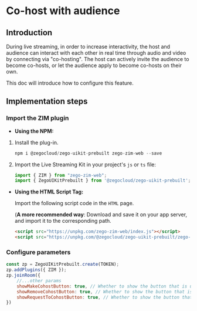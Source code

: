 # Co-host with audience


## Introduction

During live streaming, in order to increase interactivity, the host and audience can interact with each other in real time through audio and video by connecting via "co-hosting". The host can actively invite the audience to become co-hosts, or let the audience apply to become co-hosts on their own. 

This doc will introduce how to configure this feature.

## Implementation steps

### Import the ZIM plugin

- **Using the NPM:**

1. Install the plug-in.
    ```js
    npm i @zegocloud/zego-uikit-prebuilt zego-zim-web --save 
    ```

2. Import the Live Streaming Kit in your project's `js` or `ts` file:

    ```js
    import { ZIM } from "zego-zim-web";
    import { ZegoUIKitPrebuilt } from '@zegocloud/zego-uikit-prebuilt';
    ```

- **Using the HTML Script Tag:**

    Import the following script code in the `HTML` page.

    (**A more recommended way**: Download and save it on your app server, and import it to the corresponding path.
    ```html
    <script src="https://unpkg.com/zego-zim-web/index.js"></script>
    <script src="https://unpkg.com/@zegocloud/zego-uikit-prebuilt/zego-uikit-prebuilt.js"></script>
    ```


### Configure parameters

```js
const zp = ZegoUIKitPrebuilt.create(TOKEN);
zp.addPlugins({ ZIM });
zp.joinRoom({
    //...other params
    showMakeCohostButton: true, // Whether to show the button that is used to invite the audience to co-host on the host end. 
    showRemoveCohostButton: true, // Whether to show the button that is used to remove the audience on the host end.
    showRequestToCohostButton: true, // Whether to show the button that is used to request to co-host on the audience end.
})
```
